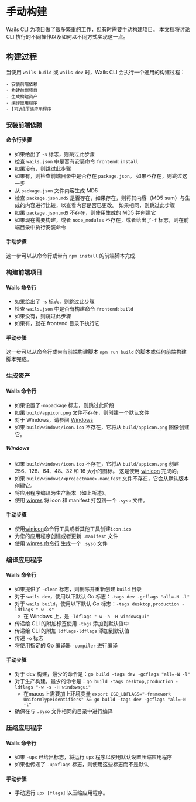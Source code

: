 # 手动构建

Wails CLI 为项目做了很多繁重的工作，但有时需要手动构建项目。 本文档将讨论 CLI 执行的不同操作以及如何以不同方式实现这一点。

## 构建过程

当使用 `wails build` 或 `wails dev` 时，Wails CLI 会执行一个通用的构建过程：

    - 安装前端依赖
    - 构建前端项目
    - 生成构建资产
    - 编译应用程序
    - [可选]压缩应用程序

### 安装前端依赖

#### 命令行步骤

- 如果给出了 `-s` 标志，则跳过此步骤
- 检查 `wails.json` 中是否有安装命令 `frontend:install`
- 如果没有，则跳过此步骤
- 如果有，则检查前端目录中是否存在 `package.json`。 如果不存在，则跳过这一步
- 从 `package.json` 文件内容生成 MD5
- 检查 `package.json.md5` 是否存在，如果存在，则将其内容（MD5 sum）与生成的内容进行比较，以查看内容是否已更改。 如果相同，则跳过此步骤
- 如果 `package.json.md5` 不存在，则使用生成的 MD5 并创建它
- 如果现在需要构建，或者 `node_modules` 不存在，或者给出了`-f` 标志，则在前端目录中执行安装命令

#### 手动步骤

这一步可以从命令行或带有 `npm install` 的前端脚本完成.

### 构建前端项目

#### Wails 命令行

- 如果给出了 `-s` 标志，则跳过此步骤
- 检查 `wails.json` 中是否有构建命令 `frontend:build`
- 如果没有，则跳过此步骤
- 如果有，就在 frontend 目录下执行它

#### 手动步骤

这一步可以从命令行或带有前端构建脚本 `npm run build` 的脚本或任何前端构建脚本完成。

### 生成资产

#### Wails 命令行

- 如果设置了`-nopackage` 标志，则跳过此阶段
- 如果 `build/appicon.png` 文件不存在，则创建一个默认文件
- 对于 Windows，请参阅 [ Windows](#windows)
- 如果 `build/windows/icon.ico` 不存在，它将从 `build/appicon.png` 图像创建它。

##### Windows

- 如果 `build/windows/icon.ico` 不存在，它将从 `build/appicon.png` 创建 256、128、64、48、32 和 16 大小的图标。 这是使用 [winicon](https://github.com/leaanthony/winicon) 完成的。
- 如果 `build/windows/<projectname>.manifest` 文件不存在，它会从默认版本创建它。
- 将应用程序编译为生产版本（如上所述）。
- 使用 [winres](https://github.com/tc-hib/winres) 将 icon 和 manifest 打包到一个 `.syso` 文件。

#### 手动步骤

- 使用[winicon](https://github.com/leaanthony/winicon)命令行工具或者其他工具创建`icon.ico`
- 为您的应用程序创建或者更新 `.manifest` 文件
- 使用 [winres 命令行](https://github.com/tc-hib/go-winres) 生成一个 `.syso` 文件

### 编译应用程序

#### Wails 命令行

- 如果提供了 `-clean` 标志，则删除并重新创建 `build` 目录
- 对于 `wails dev`，使用以下默认 Go 标志：`-tags dev -gcflags "all=-N -l"`
- 对于 `wails build`，使用以下默认 Go 标志：`-tags desktop,production -ldflags "-w -s"`
  - 在 Windows 上，是 `-ldflags "-w -h -H windowsgui"`
- 传递给 CLI 的附加标签使用 `-tags` 添​​加到默认值中
- 传递给 CLI 的附加 `ldflags-ldflags` 添加到默认值
- 传递 `-o` 标志
- 将使用指定的 Go 编译器 `-compiler` 进行编译

#### 手动步骤

- 对于 dev 构建，最少的命令是：`go build -tags dev -gcflags "all=-N -l"`
- 对于生产构建，最少的命令是：`go build -tags desktop,production -ldflags "-w -s -H windowsgui"`
  - 在macos上需要加上环境变量 `export CGO_LDFLAGS="-framework UniformTypeIdentifiers" && go build -tags dev -gcflags "all=-N -l"`
- 确保在与 `.syso` 文件相同的目录中进行编译

### 压缩应用程序

#### Wails 命令行

- 如果 `-upx` 已给出标志，将运行 `upx` 程序以使用默认设置压缩应用程序
- 如果也传递了 `-upxflags` 标志，则使用这些标志而不是默认

#### 手动步骤

- 手动运行 `upx [flags]` 以压缩应用程序。

